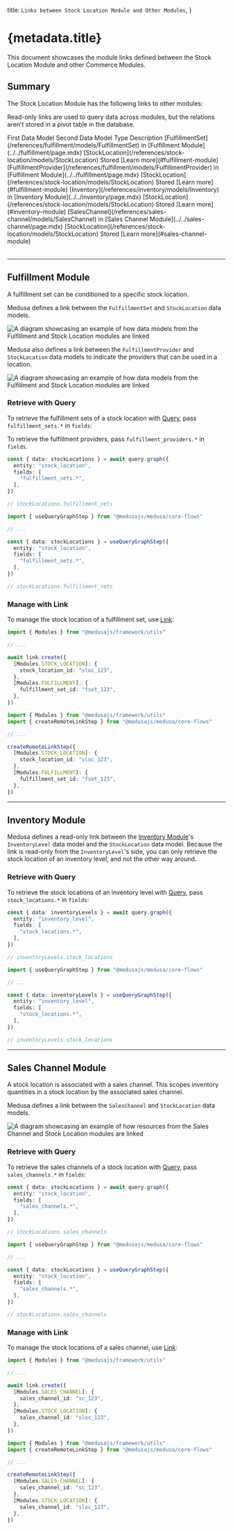 
  title: `Links between Stock Location Module and Other Modules`,
}

# {metadata.title}

This document showcases the module links defined between the Stock Location Module and other Commerce Modules.

## Summary

The Stock Location Module has the following links to other modules:

<Note title="Tip">

Read-only links are used to query data across modules, but the relations aren't stored in a pivot table in the database.

</Note>

<Table>
  <Table.Header>
    <Table.Row>
      <Table.HeaderCell>
        First Data Model
      </Table.HeaderCell>
      <Table.HeaderCell>
        Second Data Model
      </Table.HeaderCell>
      <Table.HeaderCell>
        Type
      </Table.HeaderCell>
      <Table.HeaderCell>
        Description
      </Table.HeaderCell>
    </Table.Row>
  </Table.Header>
  <Table.Body>
    <Table.Row>
      <Table.Cell>
        [FulfillmentSet](/references/fulfillment/models/FulfillmentSet) in [Fulfillment Module](../../fulfillment/page.mdx)
      </Table.Cell>
      <Table.Cell>
        [StockLocation](/references/stock-location/models/StockLocation)
      </Table.Cell>
      <Table.Cell>
        Stored
      </Table.Cell>
      <Table.Cell>
        [Learn more](#fulfillment-module)
      </Table.Cell>
    </Table.Row>
    <Table.Row>
      <Table.Cell>
        [FulfillmentProvider](/references/fulfillment/models/FulfillmentProvider) in [Fulfillment Module](../../fulfillment/page.mdx)
      </Table.Cell>
      <Table.Cell>
        [StockLocation](/references/stock-location/models/StockLocation)
      </Table.Cell>
      <Table.Cell>
        Stored
      </Table.Cell>
      <Table.Cell>
        [Learn more](#fulfillment-module)
      </Table.Cell>
    </Table.Row>
    <Table.Row>
      <Table.Cell>
        [Inventory](/references/inventory/models/Inventory) in [Inventory Module](../../inventory/page.mdx)
      </Table.Cell>
      <Table.Cell>
        [StockLocation](/references/stock-location/models/StockLocation)
      </Table.Cell>
      <Table.Cell>
        Stored
      </Table.Cell>
      <Table.Cell>
        [Learn more](#inventory-module)
      </Table.Cell>
    </Table.Row>
    <Table.Row>
      <Table.Cell>
        [SalesChannel](/references/sales-channel/models/SalesChannel) in [Sales Channel Module](../../sales-channel/page.mdx)
      </Table.Cell>
      <Table.Cell>
        [StockLocation](/references/stock-location/models/StockLocation)
      </Table.Cell>
      <Table.Cell>
        Stored
      </Table.Cell>
      <Table.Cell>
        [Learn more](#sales-channel-module)
      </Table.Cell>
    </Table.Row>
  </Table.Body>
</Table>

---

## Fulfillment Module

A fulfillment set can be conditioned to a specific stock location.

Medusa defines a link between the `FulfillmentSet` and `StockLocation` data models.

![A diagram showcasing an example of how data models from the Fulfillment and Stock Location modules are linked](https://res.cloudinary.com/dza7lstvk/image/upload/v1712567101/Medusa%20Resources/fulfillment-stock-location_nlkf7e.jpg)

Medusa also defines a link between the `FulfillmentProvider` and `StockLocation` data models to indicate the providers that can be used in a location.

![A diagram showcasing an example of how data models from the Fulfillment and Stock Location modules are linked](https://res.cloudinary.com/dza7lstvk/image/upload/v1728399492/Medusa%20Resources/fulfillment-provider-stock-location_b0mulo.jpg)

### Retrieve with Query

To retrieve the fulfillment sets of a stock location with [Query](!docs!/learn/fundamentals/module-links/query), pass `fulfillment_sets.*` in `fields`:

<Note>

To retrieve the fulfillment providers, pass `fulfillment_providers.*` in `fields`.

</Note>

<CodeTabs group="relation-query">
  <CodeTab label="query.graph" value="method">

```ts
const { data: stockLocations } = await query.graph({
  entity: "stock_location",
  fields: [
    "fulfillment_sets.*",
  ],
})

// stockLocations.fulfillment_sets
```

  </CodeTab>
  <CodeTab label="useQueryGraphStep" value="step">

```ts
import { useQueryGraphStep } from "@medusajs/medusa/core-flows"

// ...

const { data: stockLocations } = useQueryGraphStep({
  entity: "stock_location",
  fields: [
    "fulfillment_sets.*",
  ],
})

// stockLocations.fulfillment_sets
```

  </CodeTab>
</CodeTabs>

### Manage with Link

To manage the stock location of a fulfillment set, use [Link](!docs!/learn/fundamentals/module-links/link):

<CodeTabs group="relation-link">
  <CodeTab label="link.create" value="method">

```ts
import { Modules } from "@medusajs/framework/utils"

// ...

await link.create({
  [Modules.STOCK_LOCATION]: {
    stock_location_id: "sloc_123",
  },
  [Modules.FULFILLMENT]: {
    fulfillment_set_id: "fset_123",
  },
})
```

  </CodeTab>
  <CodeTab label="createRemoteLinkStep" value="step">

```ts
import { Modules } from "@medusajs/framework/utils"
import { createRemoteLinkStep } from "@medusajs/medusa/core-flows"

// ...

createRemoteLinkStep({
  [Modules.STOCK_LOCATION]: {
    stock_location_id: "sloc_123",
  },
  [Modules.FULFILLMENT]: {
    fulfillment_set_id: "fset_123",
  },
})
```

  </CodeTab>
</CodeTabs>

---

## Inventory Module

Medusa defines a read-only link between the [Inventory Module](../../inventory/page.mdx)'s `InventoryLevel` data model and the `StockLocation` data model. Because the link is read-only from the `InventoryLevel`'s side, you can only retrieve the stock location of an inventory level, and not the other way around.

### Retrieve with Query

To retrieve the stock locations of an inventory level with [Query](!docs!/learn/fundamentals/module-links/query), pass `stock_locations.*` in `fields`:

<CodeTabs group="relation-query">
  <CodeTab label="query.graph" value="method">

```ts
const { data: inventoryLevels } = await query.graph({
  entity: "inventory_level",
  fields: [
    "stock_locations.*",
  ],
})

// inventoryLevels.stock_locations
```

  </CodeTab>
  <CodeTab label="useQueryGraphStep" value="step">

```ts
import { useQueryGraphStep } from "@medusajs/medusa/core-flows"

// ...

const { data: inventoryLevels } = useQueryGraphStep({
  entity: "inventory_level",
  fields: [
    "stock_locations.*",
  ],
})

// inventoryLevels.stock_locations
```

  </CodeTab>
</CodeTabs>

---

## Sales Channel Module

A stock location is associated with a sales channel. This scopes inventory quantities in a stock location by the associated sales channel.

Medusa defines a link between the `SalesChannel` and `StockLocation` data models.

![A diagram showcasing an example of how resources from the Sales Channel and Stock Location modules are linked](https://res.cloudinary.com/dza7lstvk/image/upload/v1716796872/Medusa%20Resources/sales-channel-location_cqrih1.jpg)

### Retrieve with Query

To retrieve the sales channels of a stock location with [Query](!docs!/learn/fundamentals/module-links/query), pass `sales_channels.*` in `fields`:

<CodeTabs group="relation-query">
  <CodeTab label="query.graph" value="method">

```ts
const { data: stockLocations } = await query.graph({
  entity: "stock_location",
  fields: [
    "sales_channels.*",
  ],
})

// stockLocations.sales_channels
```

  </CodeTab>
  <CodeTab label="useQueryGraphStep" value="step">

```ts
import { useQueryGraphStep } from "@medusajs/medusa/core-flows"

// ...

const { data: stockLocations } = useQueryGraphStep({
  entity: "stock_location",
  fields: [
    "sales_channels.*",
  ],
})

// stockLocations.sales_channels
```

  </CodeTab>
</CodeTabs>

### Manage with Link

To manage the stock locations of a sales channel, use [Link](!docs!/learn/fundamentals/module-links/link):

<CodeTabs group="relation-link">
  <CodeTab label="link.create" value="method">

```ts
import { Modules } from "@medusajs/framework/utils"

// ...

await link.create({
  [Modules.SALES_CHANNEL]: {
    sales_channel_id: "sc_123",
  },
  [Modules.STOCK_LOCATION]: {
    sales_channel_id: "sloc_123",
  },
})
```

  </CodeTab>
  <CodeTab label="createRemoteLinkStep" value="step">

```ts
import { Modules } from "@medusajs/framework/utils"
import { createRemoteLinkStep } from "@medusajs/medusa/core-flows"

// ...

createRemoteLinkStep({
  [Modules.SALES_CHANNEL]: {
    sales_channel_id: "sc_123",
  },
  [Modules.STOCK_LOCATION]: {
    sales_channel_id: "sloc_123",
  },
})
```

  </CodeTab>
</CodeTabs>
